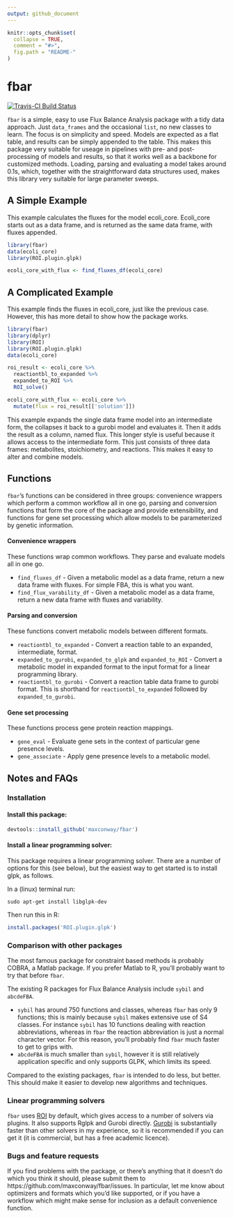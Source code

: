 ```yaml
---
output: github_document
---
```


<!-- README.md is generated from README.Rmd. Please edit that file -->

```r
knitr::opts_chunk$set(
  collapse = TRUE,
  comment = "#>",
  fig.path = "README-"
)
```

# fbar
[![Travis-CI Build Status](https://travis-ci.org/NA/NA.svg?branch=master)](https://travis-ci.org/NA/NA)

`fbar` is a simple, easy to use Flux Balance Analysis package with a tidy data approach. Just `data_frames` and the occasional `list`, no new classes to learn. The focus is on simplicity and speed. Models are expected as a flat table, and results can be simply appended to the table. This makes this package very suitable for useage in pipelines with pre- and post- processing of models and results, so that it works well as a backbone for customized methods. Loading, parsing and evaluating a model takes around 0.1s, which, together with the straightforward data structures used, makes this library very suitable for large parameter sweeps.

## A Simple Example
This example calculates the fluxes for the model ecoli_core. Ecoli_core starts out as a data frame, and is returned as the same data frame, with fluxes appended.

```r
library(fbar)
data(ecoli_core)
library(ROI.plugin.glpk)

ecoli_core_with_flux <- find_fluxes_df(ecoli_core)
```

## A Complicated Example
This example finds the fluxes in ecoli_core, just like the previous case. However, this has more detail to show how the package works.

```r
library(fbar)
library(dplyr)
library(ROI)
library(ROI.plugin.glpk)
data(ecoli_core)

roi_result <- ecoli_core %>%
  reactiontbl_to_expanded %>%
  expanded_to_ROI %>%
  ROI_solve()

ecoli_core_with_flux <- ecoli_core %>%
  mutate(flux = roi_result[['solution']])
```

This example expands the single data frame model into an intermediate form, the collapses it back to a gurobi model and evaluates it. Then it adds the result as a column, named flux. This longer style is useful because it allows access to the intermediate form. This just consists of three data frames: metabolites, stoichiometry, and reactions. This makes it easy to alter and combine models.

## Functions
`fbar`'s functions can be considered in three groups: convenience wrappers which perform a common workflow all in one go, parsing and conversion functions that form the core of the package and provide extensibility, and functions for gene set processing which allow models to be parameterized by genetic information.

#### Convenience wrappers
These functions wrap common workflows. They parse and evaluate models all in one go.

- `find_fluxes_df` - Given a metabolic model as a data frame, return a new data frame with fluxes. For simple FBA, this is what you want.
- `find_flux_varability_df` - Given a metabolic model as a data frame, return a new data frame with fluxes and variability.

#### Parsing and conversion
These functions convert metabolic models between different formats.

- `reactiontbl_to_expanded` - Convert a reaction table to an expanded, intermediate, format.
- `expanded_to_gurobi`, `expanded_to_glpk` and `expanded_to_ROI` - Convert a metabolic model in expanded format to the input format for a linear programming library.
- `reactiontbl_to_gurobi` - Convert a reaction table data frame to gurobi format. This is shorthand for `reactiontbl_to_expanded` followed by `expanded_to_gurobi`.

#### Gene set processing
These functions process gene protein reaction mappings.

- `gene_eval` - Evaluate gene sets in the context of particular gene presence levels.
- `gene_associate` - Apply gene presence levels to a metabolic model.


## Notes and FAQs

### Installation
#### Install this package:
```r
devtools::install_github('maxconway/fbar')
```

#### Install a linear programming solver:
This package requires a linear programming solver. There are a number of options for this (see below), but the easiest way to get started is to install glpk, as follows.

In a (linux) terminal run:
```
sudo apt-get install libglpk-dev
```
Then run this in R:
```r
install.packages('ROI.plugin.glpk')
```


### Comparison with other packages
The most famous package for constraint based methods is probably COBRA, a Matlab package. If you prefer Matlab to R, you'll probably want to try that before `fbar`.

The existing R packages for Flux Balance Analysis include `sybil` and `abcdeFBA`. 

- `sybil` has around 750 functions and classes, whereas `fbar` has only 9 functions; this is mainly because `sybil` makes extensive use of S4 classes. For instance `sybil` has 10 functions dealing with reaction abbreviations, whereas in `fbar` the reaction abbreviation is just a normal character vector. For this reason, you'll probably find `fbar` much faster to get to grips with.
- `abcdeFBA` is much smaller than `sybil`, however it is still relatively application specific and only supports GLPK, which limits its speed.

Compared to the existing packages, `fbar` is intended to do less, but better. This should make it easier to develop new algorithms and techniques.

### Linear programming solvers
`fbar` uses [ROI](https://CRAN.R-project.org/package=ROI) by default, which gives access to a number of solvers via plugins. It also supports Rglpk and Gurobi directly. [Gurobi](http://www.gurobi.com) is substantially faster than other solvers in my experience, so it is recommended if you can get it (it is commercial, but has a free academic licence).

### Bugs and feature requests
If you find problems with the package, or there's anything that it doesn't do which you think it should, please submit them to https://github.com/maxconway/fbar/issues. In particular, let me know about optimizers and formats which you'd like supported, or if you have a workflow which might make sense for inclusion as a default convenience function.


